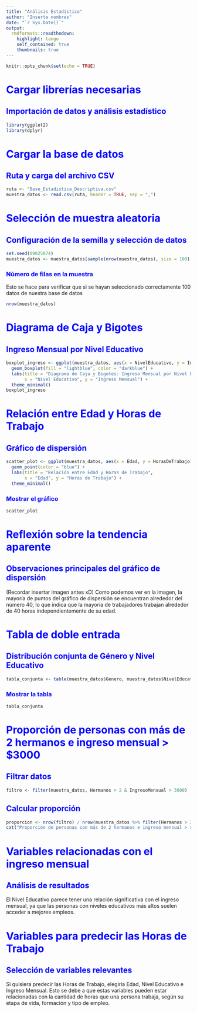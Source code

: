 ---
title: "Análisis Estadístico"
author: "Inserte nombres"
date: "`r Sys.Date()`"
output: 
  rmdformats::readthedown:
    highlight: tango
    self_contained: true
    thumbnails: true
---

<style>

/* Cambiar el fondo de la barra lateral */

#postamble{
 border-top:none;
}

#toc, #sidebar {
  background-color: #000000; /* Color de fondo (oscuro) */
}

#toc a:hover {
  background-color: #6495ED; /* Color del texto */
  color: white;
}

#sidebar h2 {
  background-color: #191970;    q
}

#toc a {
  color: #FFFFF0; /* Color del texto */
}



h1, h2, h3 {
  color: #0000FF; /* Color de los encabezados */
}

img.image-thumb  {
    width: 100%; /* O el tamaño que desees */
    max-width: 10000px; /* Limita el tamaño máximo */
}
</style>


```{r setup, include=FALSE}
knitr::opts_chunk$set(echo = TRUE)
```

# Cargar librerías necesarias
## Importación de datos y análisis estadístico
```{r libraries, message='false'}
library(ggplot2)  
library(dplyr)
```
# Cargar la base de datos
## Ruta y carga del archivo CSV
```{r ruta}
ruta <- "Base_Estadistica_Descriptiva.csv"
muestra_datos <- read.csv(ruta, header = TRUE, sep = ",")
```

# Selección de muestra aleatoria
## Configuración de la semilla y selección de datos
```{r}
set.seed(89025074)
muestra_datos <- muestra_datos[sample(nrow(muestra_datos), size = 100), 1:8]
```


### Número de filas en la muestra
Esto se hace para verificar que si se hayan seleccionado correctamente 100 datos de nuestra base de datos
```{r}
nrow(muestra_datos)
```


# Diagrama de Caja y Bigotes
## Ingreso Mensual por Nivel Educativo
```{r}
boxplot_ingreso <- ggplot(muestra_datos, aes(x = NivelEducativo, y = IngresoMensual)) +
  geom_boxplot(fill = "lightblue", color = "darkblue") +
  labs(title = "Diagrama de Caja y Bigotes: Ingreso Mensual por Nivel Educativo",
       x = "Nivel Educativo", y = "Ingreso Mensual") +
  theme_minimal()
boxplot_ingreso


```

# Relación entre Edad y Horas de Trabajo
## Gráfico de dispersión
```{r}
scatter_plot <- ggplot(muestra_datos, aes(x = Edad, y = HorasDeTrabajo)) +
  geom_point(color = "blue") +
  labs(title = "Relación entre Edad y Horas de Trabajo",
       x = "Edad", y = "Horas de Trabajo") +
  theme_minimal()
```


### Mostrar el gráfico
```{r}
scatter_plot
```


# Reflexión sobre la tendencia aparente
## Observaciones principales del gráfico de dispersión
(Recordar insertar imagen antes xD) Como podemos ver en la imagen, la mayoría de puntos del gráfico de dispersión se encuentran alrededor del número 40, lo que indica que la mayoría de trabajadores trabajan alrededor de 40 horas independientemente de su edad.

# Tabla de doble entrada
## Distribución conjunta de Género y Nivel Educativo
```{r}
tabla_conjunta <- table(muestra_datos$Genero, muestra_datos$NivelEducativo)
```


### Mostrar la tabla
```{r}
tabla_conjunta
```

# Proporción de personas con más de 2 hermanos e ingreso mensual > $3000
## Filtrar datos
```{r}
filtro <- filter(muestra_datos, Hermanos > 2 & IngresoMensual > 3000)
```


## Calcular proporción
```{r}
proporcion <- nrow(filtro) / nrow(muestra_datos %>% filter(Hermanos > 2))
cat("Proporción de personas con más de 2 hermanos e ingreso mensual > $3000: ", proporcion, "\n")
```


# Variables relacionadas con el ingreso mensual
## Análisis de resultados
El Nivel Educativo parece tener una relación significativa con el ingreso mensual, ya que las personas con niveles educativos más altos suelen acceder a mejores empleos.

# Variables para predecir las Horas de Trabajo
## Selección de variables relevantes

Si quisiera predecir las Horas de Trabajo, elegiría Edad, Nivel Educativo e Ingreso Mensual.
Esto se debe a que estas variables pueden estar relacionadas con la cantidad de horas que una persona trabaja, según su etapa de vida, formación y tipo de empleo.






